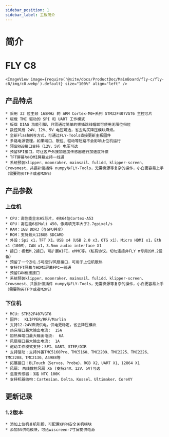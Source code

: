 ```yaml
---
sidebar_position: 1
sidebar_label: 主板简介
---
```




# 简介

# FLY C8


    <ImageView image={require('@site/docs/ProductDoc/MainBoard/fly-c/fly-c8/img/c8.webp').default} size="100%" align="left" />

## 产品特点

    * 采用 32 位主频 168MHz 的 ARM Cortex-M0+系列 STM32F407VGT6 主控芯片
    * 板载 TMC 驱动的 SPI 和 UART 工作模式
    * 板载 DIAG 功能引脚，只需通过简单的拔插跳线帽即可使用无限位归位
    * 数控风扇 24V、12V、5V 电压可选，省去购买降压模块麻烦。
    * 全新Flash刷写方式，可通过FLY-Tools直接更新主板固件
    * 多路电源管理，如果端口、限位、驱动等短路不会影响上位机运行
    * 预留RGB接口支持（12V，5V）电压可选
    * 预留SPI接口，可让客户外接加速度传感器进行加速度补偿
    * TFT屏幕与HDMI屏幕支持一线通
    * 系统预装klipper、moonraker、mainsail、fulidd、klipper-screen、Crowsmest、共振补偿插件 numpy与FLY-Tools，无需换源等复杂的操作，小白更容易上手（需要购买TF卡或者M2WE）

## 产品参数

### 上位机
    * CPU：高性能全志H5芯片，4核64位Cortex-A53
    * GPU：高性能6核Mali 450，像素填充率大于2.7gpixel/s
    * RAM：1GB DDR3（与GPU共享）
    * ROM：支持最大128GB SDCARD
    * 外设：Spi x1，TFT X1，USB x4（USB 2.0 x3，OTG x1），Micro HDMI x1，Eth x1（100M），CAN x1，3.5mm audio interface X1
    * 接口：板载M.2接口，可扩展WIFI，eMMC等。（私有协议，切勿连接非FLY π专用的M.2设备）
    * 预留了一个ZH1.5可控5V风扇接口，可用于上位机散热
    * 支持TFT屏幕与HDMI屏幕FPC一线通
    * 预留CAN桥接接口
    * 系统预装klipper、moonraker、mainsail、fulidd、klipper-screen、Crowsmest、共振补偿插件 numpy与FLY-Tools，无需换源等复杂的操作，小白更容易上手（需要购买TF卡或者M2WE）

### 下位机

    * MCU: STM32F407VGT6
    * 固件:  KLIPPER/RRF/Marlin
    * 支持12-24V直流供电，供电更稳定，省去降压模块
    * 热床端口最大输出电流:  15A
    * 加热棒端口最大输出电流:  6A
    * 风扇端口最大输出电流:  1A
    * 驱动工作模式支持：SPI、UART、STEP/DIR
    * 支持驱动：支持外置TMC5160Pro、TMC5160、TMC2209、TMC2225、TMC2226、TMC2208、TMC2130、A4988等
    * 拓展接口：BLTouch（Servos、Probe）、RGB X2、UART X1、12864 X1
    * 风扇: 两线数控风扇 X6 (支持24V、12V、5V)可选
    * 温度传感器：3路 NTC 100K
    * 支持机器结构：Cartesian、Delta、Kossel、Ultimaker、CoreXY

## 更新记录

### 1.2版本

    * 添加上位机关机引脚，可配置KPPM安全关机模块
    * 添加5V供电模块，可给wiscreen-7寸屏提供电源